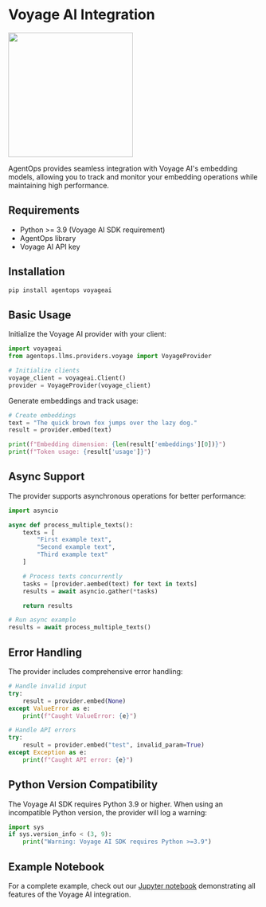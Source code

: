 # Voyage AI Integration

<img src="https://github.com/AgentOps-AI/agentops/blob/main/docs/images/external/voyage/voyage-logo.png?raw=true" width="250px" style="max-width: 100%; height: auto;"/>

AgentOps provides seamless integration with Voyage AI's embedding models, allowing you to track and monitor your embedding operations while maintaining high performance.

## Requirements

- Python >= 3.9 (Voyage AI SDK requirement)
- AgentOps library
- Voyage AI API key

## Installation

```bash
pip install agentops voyageai
```

## Basic Usage

Initialize the Voyage AI provider with your client:

```python
import voyageai
from agentops.llms.providers.voyage import VoyageProvider

# Initialize clients
voyage_client = voyageai.Client()
provider = VoyageProvider(voyage_client)
```

Generate embeddings and track usage:

```python
# Create embeddings
text = "The quick brown fox jumps over the lazy dog."
result = provider.embed(text)

print(f"Embedding dimension: {len(result['embeddings'][0])}")
print(f"Token usage: {result['usage']}")
```

## Async Support

The provider supports asynchronous operations for better performance:

```python
import asyncio

async def process_multiple_texts():
    texts = [
        "First example text",
        "Second example text",
        "Third example text"
    ]

    # Process texts concurrently
    tasks = [provider.aembed(text) for text in texts]
    results = await asyncio.gather(*tasks)

    return results

# Run async example
results = await process_multiple_texts()
```

## Error Handling

The provider includes comprehensive error handling:

```python
# Handle invalid input
try:
    result = provider.embed(None)
except ValueError as e:
    print(f"Caught ValueError: {e}")

# Handle API errors
try:
    result = provider.embed("test", invalid_param=True)
except Exception as e:
    print(f"Caught API error: {e}")
```

## Python Version Compatibility

The Voyage AI SDK requires Python 3.9 or higher. When using an incompatible Python version, the provider will log a warning:

```python
import sys
if sys.version_info < (3, 9):
    print("Warning: Voyage AI SDK requires Python >=3.9")
```

## Example Notebook

For a complete example, check out our [Jupyter notebook](https://github.com/AgentOps-AI/agentops/blob/main/examples/voyage/voyage_example.ipynb) demonstrating all features of the Voyage AI integration.
